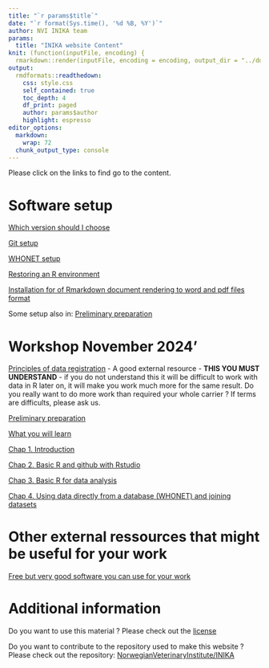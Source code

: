 ---
title: "`r params$title`"
date: "`r format(Sys.time(), '%d %B, %Y')`"
author: NVI INIKA team
params:
  title: "INIKA website Content"
knit: (function(inputFile, encoding) {
  rmarkdown::render(inputFile, encoding = encoding, output_dir = "../docs") })
output:
  rmdformats::readthedown:
    css: style.css
    self_contained: true
    toc_depth: 4
    df_print: paged
    author: params$author
    highlight: espresso
editor_options:
  markdown:
    wrap: 72
  chunk_output_type: console
---

<!--
Github pages site : https://norwegianveterinaryinstitute.github.io/INIKA/
-->

Please click on the links to find go to the content.

# Software setup

[Which version should I choose](which_version.html)

[Git setup](detailed_git_setup.html)

[WHONET setup](WHONET_usage.html)

[Restoring an R environment](Renv_guide.html)

[Installation for of Rmarkdown document rendering to word and pdf files format](Installation_for_rendering_formats.html)

Some setup also in: [Preliminary preparation](0_Before_we_meet.html)

# Workshop November 2024'

[Principles of data registration](https://ucdavisdatalab.github.io/workshop_keeping_data_tidy/#spreadsheet-best-practices) - A good external resource - **THIS YOU MUST UNDERSTAND** - 
if you do not understand this it will be difficult to work with data in R later on,
it will make you work much more for the same result. Do you really want to do more
work than required your whole carrier ? If terms are difficults, please ask us.

[Preliminary preparation](0_Before_we_meet.html)

[What you will learn](0_Training_program.html)

[Chap 1. Introduction](1_Introduction.html)

[Chap 2. Basic R and github with Rstudio](2_Basic_R_github.html)

[Chap 3. Basic R for data analysis](3_basic_data_analysis.html)

[Chap 4. Using data directly from a database (WHONET) and joining datasets](4_join_whonet.html)

# Other external ressources that might be useful for your work

[Free but very good software you can use for your work](Free_ressources.html)

# Additional information

Do you want to use this material ? Please check out the [license](https://github.com/NorwegianVeterinaryInstitute/INIKA/blob/main/LICENSE.md)

Do you want to contribute to the repository used to make this website ? Please check out the repository: [NorwegianVeterinaryInstitute/INIKA](https://github.com/NorwegianVeterinaryInstitute/INIKA)
